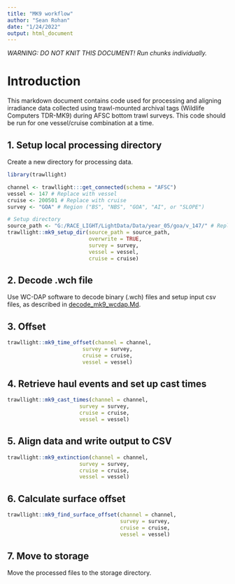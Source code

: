 ```yaml
---
title: "MK9 workflow"
author: "Sean Rohan"
date: "1/24/2022"
output: html_document
---
```


*WARNING: DO NOT KNIT THIS DOCUMENT! Run chunks individually.*

# Introduction

This markdown document contains code used for processing and aligning irradiance data collected using trawl-mounted archival tags (Wildlife Computers TDR-MK9) during AFSC bottom trawl surveys. This code should be run for one vessel/cruise combination at a time.

## 1. Setup local processing directory

Create a new directory for processing data.

```r
library(trawllight)

channel <- trawllight:::get_connected(schema = "AFSC")
vessel <- 147 # Replace with vessel
cruise <- 200501 # Replace with cruise
survey <- "GOA" # Region ("BS", "NBS", "GOA", "AI", or "SLOPE")

# Setup directory
source_path <- "G:/RACE_LIGHT/LightData/Data/year_05/goa/v_147/" # Replace with the source directory
trawllight::mk9_setup_dir(source_path = source_path,
                          overwrite = TRUE,
                          survey = survey,
                          vessel = vessel,
                          cruise = cruise)
```
## 2. Decode .wch file

Use WC-DAP software to decode binary (.wch) files and setup input csv files, as described in [decode_mk9_wcdap.Md](/decode_mk9_wcdap.Md).

## 3. Offset

```r
trawllight::mk9_time_offset(channel = channel,
                        survey = survey,
                        cruise = cruise,
                        vessel = vessel)
```

## 4. Retrieve haul events and set up cast times

```r
trawllight::mk9_cast_times(channel = channel,
                       survey = survey,
                       cruise = cruise,
                       vessel = vessel)
```

## 5. Align data and write output to CSV

```r
trawllight::mk9_extinction(channel = channel,
                       survey = survey,
                       cruise = cruise,
                       vessel = vessel)
```

## 6. Calculate surface offset

```r
trawllight::mk9_find_surface_offset(channel = channel, 
                                    survey = survey,
                                    cruise = cruise,
                                    vessel = vessel)
```

## 7. Move to storage

Move the processed files to the storage directory.